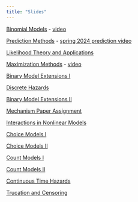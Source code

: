 ```yaml
---
title: "Slides"
---
```


[Binomial Models](binarymodels24.qmd) - [video](https://youtu.be/ku9L2f2aa7g)

[Prediction Methods](prediction24.qmd) - [spring 2024 prediction video](https://youtu.be/1KUWg6bATRk)

[Likelihood Theory and Applications](likelihood24.qmd) 

[Maximization Methods](llfmax24.qmd) - [video](https://youtu.be/I0KEvpVcDJw)

[Binary Model Extensions I](binaryextensions124.qmd) 

[Discrete Hazards](discretehazards24.qmd)

[Binary Model Extensions II](binaryextensions224.qmd)

[Mechanism Paper Assignment](mechanismpaper24.qmd)

[Interactions in Nonlinear Models](interactions24.qmd)

[Choice Models I](choiceA24.qmd)

[Choice Models II](choiceB24.qmd)

[Count Models I](countA24.qmd)

[Count Models II](countB24.qmd)

[Continuous Time Hazards](haz-cont24.qmd)

[Trucation and Censoring](selection  24.qmd)